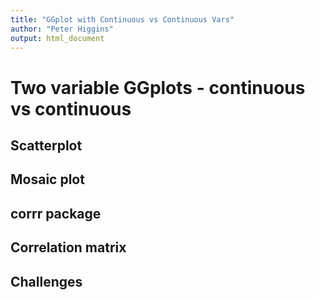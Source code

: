 ```yaml
---
title: "GGplot with Continuous vs Continuous Vars"
author: "Peter Higgins"
output: html_document
---
```



# Two variable GGplots - continuous vs continuous



## Scatterplot

## Mosaic plot

## corrr package

## Correlation matrix

## Challenges
